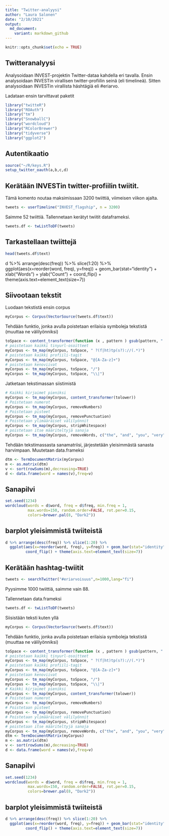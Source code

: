 ---
title: "Twitter-analyysi"
author: "Laura Salonen"
date: "2/10/2021"
output:
  md_document:
    variant: markdown_github
---

```{r setup, include=FALSE}
knitr::opts_chunk$set(echo = TRUE)
```

## Twitteranalyysi

Analysoidaan INVEST-projektin Twitter-dataa kahdella eri tavalla. Ensin analysoidaan INVESTin virallisen twitter-profiilin seinä (eli timelineä).
Sitten analysoidaan INVESTin virallista häshtägiä eli #eriarvo.

Ladataan ensin tarvittavat paketit

```{r message=F}
library("twitteR")
library("ROAuth")
library("tm")
library("SnowballC")
library("wordcloud")
library("RColorBrewer")
library("tidyverse")
library("ggplot2")
```

## Autentikaatio
```{r message=F, echo=F}
source("~/R/keys.R")
setup_twitter_oauth(a,b,c,d)
```

## Kerätään INVESTin twitter-profiilin twiitit.

Tämä komento noutaa maksimissaan 3200 twiittiä, viimeisen viikon ajalta.

```{r}
tweets <- userTimeline("INVEST_flagship", n = 3200)
```

Saimme 52 twiittiä. Tallennetaan kerätyt twiitit dataframeksi.

```{r message=F}
tweets.df <- twListToDF(tweets)
```

## Tarkastellaan twiittejä

```{r}
head(tweets.df$text)
```

d %>% arrange(desc(freq)) %>% slice(1:20) %>% 
  ggplot(aes(x=reorder(word, freq), y=freq)) + geom_bar(stat="identity") + xlab("Words") + ylab("Count") +
         coord_flip() + theme(axis.text=element_text(size=7))

## Siivootaan tekstit

Luodaan tekstistä ensin corpus

```{r}
myCorpus <- Corpus(VectorSource(tweets.df$text))
```

Tehdään funktio, jonka avulla poistetaan erilaisia symboleja tekstistä (muuttaa ne välilyönniksi)

```{r warning=F}
toSpace <- content_transformer(function (x , pattern ) gsub(pattern, " ", x))
# poistetaan kaikki tinyurl-osoitteet 
myCorpus <- tm_map(myCorpus, toSpace, " ?(f|ht)tp(s?)://(.*)")
# poistetaan kaikki profiili-tagit
myCorpus <- tm_map(myCorpus, toSpace, "@[A-Za-z]+")
# poistetaan kenoviivat
myCorpus <- tm_map(myCorpus, toSpace, "/")
myCorpus <- tm_map(myCorpus, toSpace, "\\|")
```

Jatketaan tekstimassan siistimistä

```{r warning=F}
# Kaikki kirjaimet pieniksi
myCorpus <- tm_map(myCorpus, content_transformer(tolower))
# Poistetaan numerot
myCorpus <- tm_map(myCorpus, removeNumbers)
# Poistetaan pisteet
myCorpus <- tm_map(myCorpus, removePunctuation)
# Poistetaan ylimääräiset välilyönnit
myCorpus <- tm_map(myCorpus, stripWhitespace)
# poistetaan itse määriteltyjä sanoja
myCorpus <- tm_map(myCorpus, removeWords, c("the", "and", "you", "very", "are", "for"))
```

Tehdään tekstimassasta sanamatriisi, järjestetään yleisimmästä sanasta harvimpaan.
Muutetaan data.frameksi

```{r}
dtm <- TermDocumentMatrix(myCorpus)
m <- as.matrix(dtm)
v <- sort(rowSums(m),decreasing=TRUE)
d <- data.frame(word = names(v),freq=v)
```

## Sanapilvi
```{r warning=F, echi=F}
set.seed(1234)
wordcloud(words = d$word, freq = d$freq, min.freq = 1,
          max.words=150, random.order=FALSE, rot.per=0.15, 
          colors=brewer.pal(8, "Dark2"))
```
## barplot yleisimmistä twiiteistä

```{r}
d %>% arrange(desc(freq)) %>% slice(1:20) %>% 
  ggplot(aes(x=reorder(word, freq), y=freq)) + geom_bar(stat="identity") + xlab("Words") + ylab("Count") +
         coord_flip() + theme(axis.text=element_text(size=7))
```

## Kerätään hashtag-twiitit

```{r}
tweets <- searchTwitter("#eriarvoisuus",n=1000,lang="fi")
```

Pyysimme 1000 twiittiä, saimme vain 88.

Tallennetaan data.frameksi

```{r message=F}
tweets.df <- twListToDF(tweets)
```

Siisistään teksti kuten yllä

```{r}
myCorpus <- Corpus(VectorSource(tweets.df$text))
```

Tehdään funktio, jonka avulla poistetaan erilaisia symboleja tekstistä (muuttaa ne välilyönniksi)

```{r warning=F}
toSpace <- content_transformer(function (x , pattern ) gsub(pattern, " ", x))
# poistetaan kaikki tinyurl-osoitteet 
myCorpus <- tm_map(myCorpus, toSpace, " ?(f|ht)tp(s?)://(.*)")
# poistetaan kaikki profiili-tagit
myCorpus <- tm_map(myCorpus, toSpace, "@[A-Za-z]+")
# poistetaan kenoviivat
myCorpus <- tm_map(myCorpus, toSpace, "/")
myCorpus <- tm_map(myCorpus, toSpace, "\\|")
# Kaikki kirjaimet pieniksi
myCorpus <- tm_map(myCorpus, content_transformer(tolower))
# Poistetaan numerot
myCorpus <- tm_map(myCorpus, removeNumbers)
# Poistetaan pisteet
myCorpus <- tm_map(myCorpus, removePunctuation)
# Poistetaan ylimääräiset välilyönnit
myCorpus <- tm_map(myCorpus, stripWhitespace)
# poistetaan itse määriteltyjä sanoja
myCorpus <- tm_map(myCorpus, removeWords, c("the", "and", "you", "very", "are", "for"))
dtm <- TermDocumentMatrix(myCorpus)
m <- as.matrix(dtm)
v <- sort(rowSums(m),decreasing=TRUE)
d <- data.frame(word = names(v),freq=v)
```

## Sanapilvi
```{r warning=F}
set.seed(1234)
wordcloud(words = d$word, freq = d$freq, min.freq = 1,
          max.words=150, random.order=FALSE, rot.per=0.15, 
          colors=brewer.pal(8, "Dark2"))
```

## barplot yleisimmistä twiiteistä

```{r}
d %>% arrange(desc(freq)) %>% slice(1:20) %>% 
  ggplot(aes(x=reorder(word, freq), y=freq)) + geom_bar(stat="identity") + xlab("Words") + ylab("Count") +
         coord_flip() + theme(axis.text=element_text(size=7))
```
